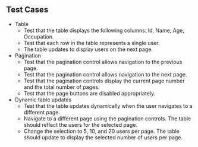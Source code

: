 ## Test Cases

- Table
  - Test that the table displays the following columns: Id, Name, Age, Occupation.
  - Test that each row in the table represents a single user.
  - The table updates to display users on the next page.
- Pagination
  - Test that the pagination control allows navigation to the previous page.
  - Test that the pagination control allows navigation to the next page.
  - Test that the pagination controls display the current page number and the total number of pages.
  - Test that the page buttons are disabled appropriately.
- Dynamic table updates
  - Test that the table updates dynamically when the user navigates to a different page.
  - Navigate to a different page using the pagination controls. The table should reflect the users for the selected page.
  - Change the selection to 5, 10, and 20 users per page. The table should update to display the selected number of users per page.
